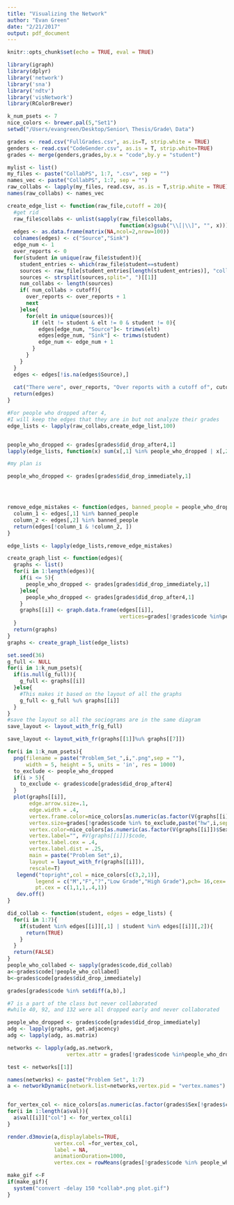 ```yaml
---
title: "Visualizing the Network"
author: "Evan Green"
date: "2/21/2017"
output: pdf_document
---
```


```r
knitr::opts_chunk$set(echo = TRUE, eval = TRUE)
```

```r
library(igraph)
library(dplyr)
library('network') 
library('sna')
library('ndtv')
library('visNetwork')
library(RColorBrewer)

k_num_psets <- 7
nice_colors <- brewer.pal(5,"Set1")
setwd("/Users/evangreen/Desktop/Senior\ Thesis/Grade\ Data")

grades <- read.csv("FullGrades.csv", as.is=T, strip.white = TRUE)
genders <- read.csv("CodeGender.csv", as.is = T, strip.white=TRUE)
grades <- merge(genders,grades,by.x = "code",by.y = "student")

mylist <- list()
my_files <- paste("CollabPS", 1:7, ".csv", sep = "")
names_vec <- paste("CollabPS", 1:7, sep = "")
raw_collabs <- lapply(my_files, read.csv, as.is = T,strip.white = TRUE)
names(raw_collabs) <- names_vec
```


```r
create_edge_list <- function(raw_file,cutoff = 20){
  #get rid
  raw_file$collabs <- unlist(sapply(raw_file$collabs,
                                    function(x)gsub("\\[|\\]", "", x)))
  edges <- as.data.frame(matrix(NA,ncol=2,nrow=100))
  colnames(edges) <- c("Source","Sink")
  edge_num <- 1
  over_reports <- 0 
  for(student in unique(raw_file$student)){
    student_entries <- which(raw_file$student==student)
    sources <- raw_file[student_entries[length(student_entries)], "collabs"]
    sources <- strsplit(sources,split=", ")[[1]]
    num_collabs <- length(sources)
    if( num_collabs > cutoff){
      over_reports <- over_reports + 1
      next
    }else{
      for(elt in unique(sources)){
        if (elt != student & elt != 0 & student != 0){
          edges[edge_num, "Source"]<- trimws(elt)
          edges[edge_num, "Sink"] <- trimws(student)
          edge_num <- edge_num + 1 
        }
      }
    }
  }
  edges <- edges[!is.na(edges$Source),]
  
  cat("There were", over_reports, "Over reports with a cutoff of", cutoff,"\n")
  return(edges)
}
```


```r
#For people who dropped after 4,
#I will keep the edges that they are in but not analyze their grades
edge_lists <- lapply(raw_collabs,create_edge_list,100)


people_who_dropped <- grades[grades$did_drop_after4,1]
lapply(edge_lists, function(x) sum(x[,1] %in% people_who_dropped | x[,2] %in% people_who_dropped))

#my plan is 

people_who_dropped <- grades[grades$did_drop_immediately,1]




remove_edge_mistakes <- function(edges, banned_people = people_who_dropped){
  column_1 <- edges[,1] %in% banned_people
  column_2 <- edges[,2] %in% banned_people
  return(edges[!column_1 & !column_2, ])
}

edge_lists <- lapply(edge_lists,remove_edge_mistakes)

create_graph_list <- function(edges){
  graphs <- list()
  for(i in 1:length(edges)){
    if(i <= 5){
      people_who_dropped <- grades[grades$did_drop_immediately,1]
    }else{
      people_who_dropped <- grades[grades$did_drop_after4,1]
    }
    graphs[[i]] <- graph.data.frame(edges[[i]],
                                    vertices=grades[!grades$code %in%people_who_dropped,])
  }
  return(graphs)
}
graphs <- create_graph_list(edge_lists)
```

```r
set.seed(36)
g_full <- NULL
for(i in 1:k_num_psets){
  if(is.null(g_full)){
    g_full <- graphs[[i]]
  }else{
    #This makes it based on the layout of all the graphs 
    g_full <- g_full %u% graphs[[i]]
  }
}
#save the layout so all the sociograms are in the same diagram
save_layout <- layout_with_fr(g_full) 

save_layout <- layout_with_fr(graphs[[1]]%u% graphs[[7]])
```


```r


for(i in 1:k_num_psets){
  png(filename = paste("Problem_Set_",i,".png",sep = ""), 
      width = 5, height = 5, units = 'in', res = 1000)
  to_exclude <- people_who_dropped
  if(i > 5){
    to_exclude <- grades$code[grades$did_drop_after4]
  }
  plot(graphs[[i]],
       edge.arrow.size=.1,
       edge.width = .4,
       vertex.frame.color=nice_colors[as.numeric(as.factor(V(graphs[[i]])$Sex))],
       vertex.size=grades[!grades$code %in% to_exclude,paste("hw",i,sep="")]/ 9,
       vertex.color=nice_colors[as.numeric(as.factor(V(graphs[[i]])$Sex))],
       vertex.label="", #V(graphs[[i]])$code,
       vertex.label.cex = .4,
       vertex.label.dist = .25,
       main = paste("Problem Set",i),
       layout = layout_with_fr(graphs[[i]]),
       rescale=T)
   legend("topright",col = nice_colors[c(3,2,1)],
         legend = c("M","F","?","Low Grade","High Grade"),pch= 16,cex=.56,
         pt.cex = c(1,1,1,.4,1))
   dev.off()
}

```

```r
did_collab <- function(student, edges = edge_lists) {
  for(i in 1:7){
    if(student %in% edges[[i]][,1] | student %in% edges[[i]][,2]){
      return(TRUE)
    }
  }
  return(FALSE)
}
people_who_collabed <- sapply(grades$code,did_collab)
a<-grades$code[!people_who_collabed]
b<-grades$code[grades$did_drop_immediately]

grades[grades$code %in% setdiff(a,b),]

#7 is a part of the class but never collaborated
#while 40, 92, and 132 were all dropped early and never collaborated 

```



```r
people_who_dropped <- grades$code[grades$did_drop_immediately]
adg <- lapply(graphs, get.adjacency)
adg <- lapply(adg, as.matrix)

networks <- lapply(adg,as.network, 
                   vertex.attr = grades[!grades$code %in%people_who_dropped])

test <- networks[[1]]

names(networks) <- paste("Problem Set", 1:7)
a <- networkDynamic(network.list=networks,vertex.pid = "vertex.names")


for_vertex_col <- nice_colors[as.numeric(as.factor(grades$Sex[!grades$code %in% people_who_dropped]))]
for(i in 1:length(a$val)){
  a$val[[i]]["col"] <- for_vertex_col[i]
}

render.d3movie(a,displaylabels=TRUE,
               vertex.col =for_vertex_col,
               label = NA,
               animationDuration=1000,
               vertex.cex = rowMeans(grades[!grades$code %in% people_who_dropped,3:9])/30)

```



```r
make_gif <-F
if(make_gif){
  system("convert -delay 150 *collab*.png plot.gif")
}
```

